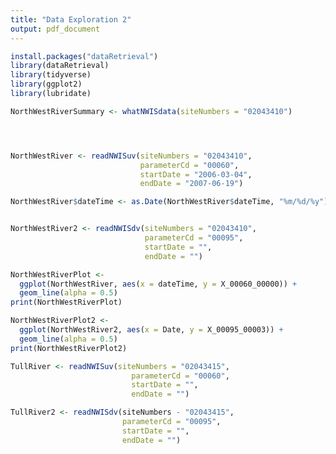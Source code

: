 ```yaml
---
title: "Data Exploration 2"
output: pdf_document
---
```


```r
install.packages("dataRetrieval")
library(dataRetrieval)
library(tidyverse)
library(ggplot2)
library(lubridate)
```

```r
NorthWestRiverSummary <- whatNWISdata(siteNumbers = "02043410")




NorthWestRiver <- readNWISuv(siteNumbers = "02043410",
                             parameterCd = "00060",
                             startDate = "2006-03-04",
                             endDate = "2007-06-19") 

NorthWestRiver$dateTime <- as.Date(NorthWestRiver$dateTime, "%m/%d/%y")


NorthWestRiver2 <- readNWISdv(siteNumbers = "02043410",
                              parameterCd = "00095",
                              startDate = "",
                              endDate = "")

NorthWestRiverPlot <-
  ggplot(NorthWestRiver, aes(x = dateTime, y = X_00060_00000)) +
  geom_line(alpha = 0.5)
print(NorthWestRiverPlot)

NorthWestRiverPlot2 <-
  ggplot(NorthWestRiver2, aes(x = Date, y = X_00095_00003)) +
  geom_line(alpha = 0.5)
print(NorthWestRiverPlot2)

```



```r

TullRiver <- readNWISuv(siteNumbers = "02043415",
                           parameterCd = "00060",
                           startDate = "",
                           endDate = "")

TullRiver2 <- readNWISdv(siteNumbers - "02043415",
                         parameterCd = "00095",
                         startDate = "",
                         endDate = "")

```
